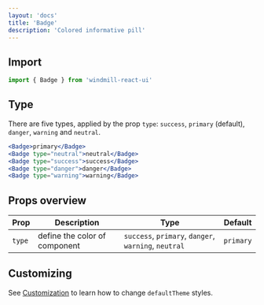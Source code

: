 ```yaml
---
layout: 'docs'
title: 'Badge'
description: 'Colored informative pill'
---
```


## Import

```jsx
import { Badge } from 'windmill-react-ui'
```

## Type

There are five types, applied by the prop `type`: `success`, `primary` (default), `danger`, `warning` and `neutral`.

```jsx live
<Badge>primary</Badge>
<Badge type="neutral">neutral</Badge>
<Badge type="success">success</Badge>
<Badge type="danger">danger</Badge>
<Badge type="warning">warning</Badge>
```

## Props overview

| Prop   | Description                   | Type                                                 | Default   |
| ------ | ----------------------------- | ---------------------------------------------------- | --------- |
| `type` | define the color of component | `success`, `primary`, `danger`, `warning`, `neutral` | `primary` |

## Customizing

See [Customization](../customization) to learn how to change `defaultTheme` styles.
